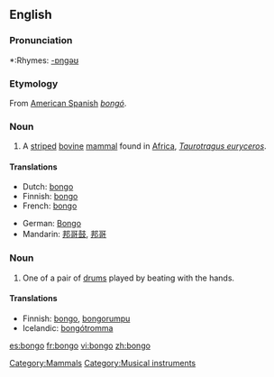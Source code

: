 {{wikipedia}}
==English==

===Pronunciation===
*:Rhymes: [[Rhymes:English:-ɒŋɡəʊ|-ɒŋɡəʊ]]

===Etymology===
From [[:w:American Spanish|American Spanish]] ''[[bongó]]''.

===Noun===
{{en-noun}}
{{wikipedia}}

# A [[stripe]]d [[bovine]] [[mammal]] found in [[Africa]], ''[[Taurotragus euryceros]]''.

====Translations====
{{top}}
*Dutch: [[#Dutch|bongo]] {{m}}
*Finnish: [[#Finnish|bongo]]
*French: [[#French|bongo]] {{m}}
{{mid}}
*German: [[Bongo]]
*Mandarin: [[邦哥鼓]], [[邦哥]]
{{bottom}}

===Noun===
{{en-noun|pl2=bongoes}}

# One of a pair of [[drum]]s played by beating with the hands.

====Translations====
{{top}}
*Finnish: [[#Finnish|bongo]], [[bongorumpu]]
*Icelandic: [[bongótromma]] {{f}}
{{mid}}
{{bottom}}

[[Category:Mammals]]
[[Category:Musical instruments]]

[[es:bongo]]
[[fr:bongo]]
[[vi:bongo]]
[[zh:bongo]]